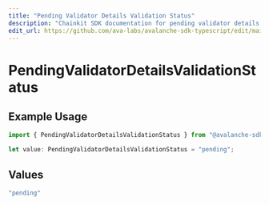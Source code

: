 ```yaml
---
title: "Pending Validator Details Validation Status"
description: "Chainkit SDK documentation for pending validator details validation status"
edit_url: https://github.com/ava-labs/avalanche-sdk-typescript/edit/main/chainkit/docs/models/components/pendingvalidatordetailsvalidationstatus.md
---
```


# PendingValidatorDetailsValidationStatus

## Example Usage

```typescript
import { PendingValidatorDetailsValidationStatus } from "@avalanche-sdk/chainkit/models/components";

let value: PendingValidatorDetailsValidationStatus = "pending";
```

## Values

```typescript
"pending"
```